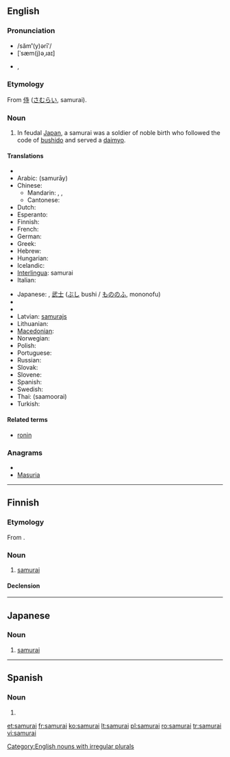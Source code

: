 {{also|Samurai}}
==English==
{{wikipedia}}

===Pronunciation===
* /săm'''ʹ'''(y)ərīʹ/
* [ˈsæm(j)əˌɹaɪ]
* {{rhymes|æməraɪ}}, {{rhymes|æmjəraɪ}}

===Etymology===
From {{etyl|ja}} [[侍]] ([[さむらい]], samurai).

===Noun===
{{en-noun|samurai|pl2=samurais}}

# In feudal [[Japan]], a samurai was a soldier of noble birth who followed the code of [[bushido]] and served a [[daimyo]].

====Translations====
{{trans-top|feudal Japanese soldier}}
* {{trreq|Afrikaans}}
* Arabic: {{Arab|[[ساموراي]]}} (samurāy) {{m}}
* Chinese:
** Mandarin: {{t-|cmn|叩頭|sc=Hani}}, {{t-|cmn|武士|tr=wǔshì|sc=Hani}}, {{t|cmn|日本武士|tr=Rìběn wǔshì|sc=Hani}}
** Cantonese: {{tø|yue|武士|tr=mou5 si6|sc=Hani|xs=Cantonese}}
* Dutch: {{t+|nl|samoerai|m}}
* Esperanto: {{t|eo|samurajo|xs=Esperanto}}
* Finnish: {{t-|fi|samurai}}
* French: {{t+|fr|samouraï|m}}
* German: {{t+|de|Samurai|m}}
* Greek: {{t+|el|σαμουράι|m|tr=samurái}}
* Hebrew: {{t|he|סמוראי|m|tr=samorai}}
* Hungarian: {{t-|hu|szamuráj}}
* Icelandic: {{t|is|samúræji|m}}
* [[Interlingua]]: samurai
* Italian: {{t-|it|samurai|m}}
{{trans-mid}}
* Japanese: {{t+|ja|侍|tr=[[さむらい]], samurai}}, [[武士]] ([[ぶし]] bushi / [[もののふ]], mononofu)
* {{trreq|Javanese}}
* {{trreq|Korean}}
* Latvian: [[samurajs]] {{m}}
* Lithuanian: {{t+|lt|samurajus|m|xs=Lithuanian}}
* [[Macedonian]]: {{t-|mk|самурај|m|tr=samuráj}}
* Norwegian: {{t-|no|samurai|m}}
* Polish: {{t-|pl|samuraj|m}}
* Portuguese: {{t-|pt|samurai|m}}
* Russian: {{t+|ru|самурай|m|tr=samuráj}}
* Slovak: {{t-|sk|samuraj|m}}
* Slovene: {{t-|sl|samuraj|m}}
* Spanish: {{t-|es|samurai|m}}
* Swedish: {{t+|sv|samuraj}}
* Thai: {{Thai|[[ซามูไร]]}} (saamoorai)
* Turkish: {{t+|tr|samuray}}
{{trans-bottom}}

====Related terms====
* [[ronin]]

===Anagrams===
* {{alphagram|aaimrsu}}
* [[Masuria#English|Masuria]]

[[Category:English nouns with irregular plurals]]

----

==Finnish==

===Etymology===
From {{etyl|ja|fi}}.

===Noun===
{{infl|fi|noun}}

# [[#English|samurai]]

====Declension====
{{fi-decl-voi|samura}}

----

==Japanese==

===Noun===
{{ja-noun|r|hira=さむらい|kanji=侍}}

# [[samurai#English|samurai]]

----

==Spanish==

===Noun===
{{infl|es|misspelling}}

# {{misspelling of|lang=es|samurái}}

[[et:samurai]]
[[fr:samurai]]
[[ko:samurai]]
[[lt:samurai]]
[[pl:samurai]]
[[ro:samurai]]
[[tr:samurai]]
[[vi:samurai]]